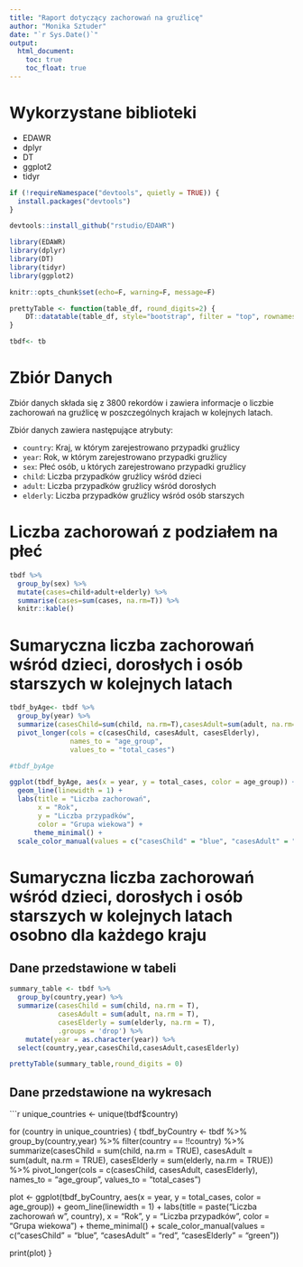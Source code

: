 ```yaml
---
title: "Raport dotyczący zachorowań na gruźlicę"
author: "Monika Sztuder"
date: "`r Sys.Date()`"
output:
  html_document:
    toc: true
    toc_float: true
---
```

# Wykorzystane biblioteki
- EDAWR
- dplyr
- DT
- ggplot2
- tidyr

```r
if (!requireNamespace("devtools", quietly = TRUE)) {
  install.packages("devtools")
}

devtools::install_github("rstudio/EDAWR")

library(EDAWR)
library(dplyr)
library(DT)
library(tidyr)
library(ggplot2)

knitr::opts_chunk$set(echo=F, warning=F, message=F)

```

```r
prettyTable <- function(table_df, round_digits=2) {
    DT::datatable(table_df, style="bootstrap", filter = "top", rownames = FALSE, extensions = "Buttons", options = list(dom = 'Bfrtip', buttons = c('copy', 'csv', 'excel', 'pdf', 'print'))) %>% formatRound(names(dplyr::select_if(table_df, is.numeric)), round_digits)
}
```

```r
tbdf<- tb

```
# Zbiór Danych
Zbiór danych składa się z 3800 rekordów i zawiera informacje o liczbie zachorowań na gruźlicę w poszczególnych krajach w kolejnych latach.

Zbiór danych zawiera następujące atrybuty:

- `country`: Kraj, w którym zarejestrowano przypadki gruźlicy
- `year`: Rok, w którym zarejestrowano przypadki gruźlicy
- `sex`: Płeć osób, u których zarejestrowano przypadki gruźlicy
- `child`: Liczba przypadków gruźlicy wśród dzieci
- `adult`: Liczba przypadków gruźlicy wśród dorosłych
- `elderly`: Liczba przypadków gruźlicy wśród osób starszych

# Liczba zachorowań z podziałem na płeć
```r
tbdf %>%
  group_by(sex) %>% 
  mutate(cases=child+adult+elderly) %>%
  summarise(cases=sum(cases, na.rm=T)) %>%
  knitr::kable()
```

# Sumaryczna liczba zachorowań wśród dzieci, dorosłych i osób starszych w kolejnych latach
```r
tbdf_byAge<- tbdf %>%
  group_by(year) %>%
  summarize(casesChild=sum(child, na.rm=T),casesAdult=sum(adult, na.rm=T),casesElderly=sum(elderly, na.rm=T)) %>%
  pivot_longer(cols = c(casesChild, casesAdult, casesElderly),
               names_to = "age_group",
               values_to = "total_cases")

#tbdf_byAge

ggplot(tbdf_byAge, aes(x = year, y = total_cases, color = age_group)) +
  geom_line(linewidth = 1) +
  labs(title = "Liczba zachorowań",
       x = "Rok",
       y = "Liczba przypadków",
       color = "Grupa wiekowa") +
      theme_minimal() +
  scale_color_manual(values = c("casesChild" = "blue", "casesAdult" = "red", "casesElderly" = "green"))
```

# Sumaryczna liczba zachorowań wśród dzieci, dorosłych i osób starszych w kolejnych latach osobno dla każdego kraju

## Dane przedstawione w tabeli
```r
summary_table <- tbdf %>%
  group_by(country,year) %>%
  summarize(casesChild = sum(child, na.rm = T),
            casesAdult = sum(adult, na.rm = T),
            casesElderly = sum(elderly, na.rm = T),
            .groups = 'drop') %>%
    mutate(year = as.character(year)) %>%
  select(country,year,casesChild,casesAdult,casesElderly)

prettyTable(summary_table,round_digits = 0)

```

## Dane przedstawione na wykresach
```r

unique_countries <- unique(tbdf$country)

for (country in unique_countries) {
  tbdf_byCountry <- tbdf %>%
    group_by(country,year) %>%
    filter(country == !!country) %>%
    summarize(casesChild = sum(child, na.rm = TRUE),
              casesAdult = sum(adult, na.rm = TRUE),
              casesElderly = sum(elderly, na.rm = TRUE)) %>%
    pivot_longer(cols = c(casesChild, casesAdult, casesElderly),
                 names_to = "age_group",
                 values_to = "total_cases")
  
  plot <- ggplot(tbdf_byCountry, aes(x = year, y = total_cases, color = age_group)) +
    geom_line(linewidth = 1) +
    labs(title = paste("Liczba zachorowań w", country),
         x = "Rok",
         y = "Liczba przypadków",
         color = "Grupa wiekowa") +
    theme_minimal() +
    scale_color_manual(values = c("casesChild" = "blue", "casesAdult" = "red", "casesElderly" = "green"))
  
  print(plot)
}